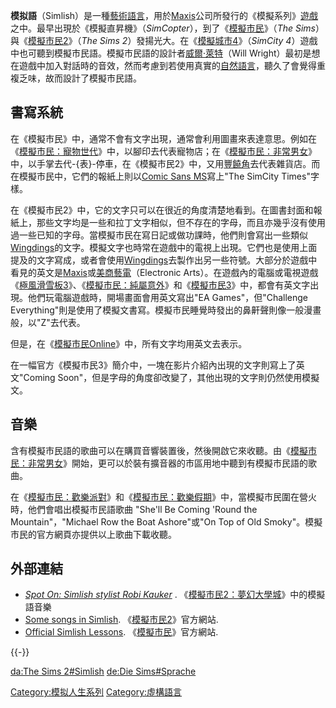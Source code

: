 {{noteTA
|T=zh-hans:模拟语; zh-tw:模擬市民語; zh-hk:模擬語;
|G1=Sim
}}

'''模拟語'''（Simlish）是一種[[藝術語言|藝術語言]]，用於[[Maxis|Maxis]]公司所發行的《模擬系列》[[遊戲|遊戲]]之中。最早出現於《模擬直昇機》（''SimCopter''），到了《[[模擬市民|模擬市民]]》（''The Sims''）與《[[模擬市民2|模擬市民2]]》（''The Sims 2''）發揚光大。在《[[模擬城市4|模擬城市4]]》（''SimCity 4''）遊戲中也可聽到模擬市民語。模擬市民語的設計者[[威爾·萊特|威爾·萊特]]（Will Wright）最初是想在遊戲中加入對話時的音效，然而考慮到若使用真實的[[自然語言|自然語言]]，聽久了會覺得重複乏味，故而設計了模擬市民語。

== 書寫系統 ==
在《模擬市民》中，通常不會有文字出現，通常會利用圖畫來表達意思。例如在《[[模擬市民：寵物世代|模擬市民：寵物世代]]》中，以腳印去代表寵物店；在《[[模擬市民：非常男女|模擬市民：非常男女]]》中，以手掌去代-{表}-停車，在《模擬市民2》中，又用[[豐饒角|豐饒角]]去代表雜貨店。而在模擬市民中，它們的報紙上則以[[Comic_Sans_MS|Comic Sans MS]]寫上"The SimCity Times"字樣。

在《模擬市民2》中，它的文字只可以在很近的角度清楚地看到。在圖書封面和報紙上，那些文字均是一些和拉丁文字相似，但不存在的字母，而且亦幾乎沒有使用過一些已知的字母。當模擬市民在寫日記或做功課時，他們則會寫出一些類似[[Wingdings|Wingdings]]的文字。模擬文字也時常在遊戲中的電視上出現。它們也是使用上面提及的文字寫成，或者會使用[[Wingdings|Wingdings]]去製作出另一些符號。大部分於遊戲中看見的英文是[[Maxis|Maxis]]或[[美商藝電|美商藝電]]（Electronic Arts）。在遊戲內的電腦或電視遊戲《[[極風滑雪板3|極風滑雪板3]]》、《[[模擬市民：純屬意外|模擬市民：純屬意外]]》和《[[模擬市民3|模擬市民3]]》中，都會有英文字出現。他們玩電腦遊戲時，開場畫面會用英文寫出"EA Games"，但"Challenge Everything"則是使用了模擬文書寫。模擬市民睡覺時發出的鼻鼾聲則像一般漫畫般，以"Z"去代表。

但是，在《[[模擬市民Online|模擬市民Online]]》中，所有文字均用英文去表示。

在一幅官方《模擬市民3》簡介中，一塊在影片介紹內出現的文字則寫上了英文"Coming Soon"，但是字母的角度卻改變了，其他出現的文字則仍然使用模擬文。

== 音樂 ==
含有模擬市民語的歌曲可以在購買音響裝置後，然後開啟它來收聽。由《[[模擬市民：非常男女|模擬市民：非常男女]]》開始，更可以於裝有擴音器的市區用地中聽到有模擬市民語的歌曲。

在《[[模擬市民：歡樂派對|模擬市民：歡樂派對]]》和《[[模擬市民：歡樂假期|模擬市民：歡樂假期]]》中，當模擬市民圍在營火時，他們會唱出模擬市民語歌曲 "She'll Be Coming 'Round the Mountain"，"Michael Row the Boat Ashore"或"On Top of Old Smoky"。模擬市民的官方網頁亦提供以上歌曲下載收聽。

== 外部連結 ==
* [http://www.gamespot.com/pc/strategy/thesims2/news_6119747.html ''Spot On: Simlish stylist Robi Kauker''] {{Wayback|url=http://www.gamespot.com/pc/strategy/thesims2/news_6119747.html |date=20090517032130 }}. 《[[模擬市民2：夢幻大學城|模擬市民2：夢幻大學城]]》中的模擬語音樂
* [https://web.archive.org/web/20120605020251/http://thesims2.ea.com/getcoolstuff/music.php Some songs in Simlish]. 《[[模擬市民2|模擬市民2]]》官方網站.
* [https://web.archive.org/web/20040722043906/http://thesims.ea.com/us/getcool/graphics/index.html Official Simlish Lessons]. 《[[模擬市民|模擬市民]]》官方網站.

{{-}}
{{模拟系列}}

[[Category:模拟人生系列|Category:模拟人生系列]]
[[Category:虛構語言|Category:虛構語言]]

[[da:The_Sims_2#Simlish|da:The Sims 2#Simlish]]
[[de:Die_Sims#Sprache|de:Die Sims#Sprache]]